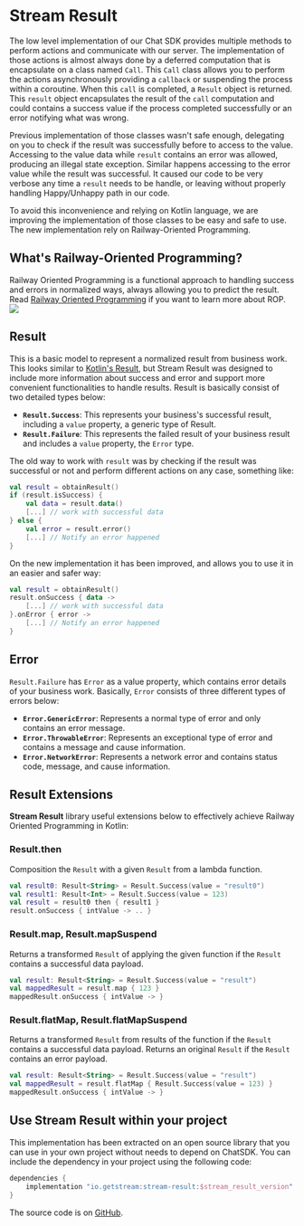 # Stream Result

The low level implementation of our Chat SDK provides multiple methods to perform actions and communicate with our server.
The implementation of those actions is almost always done by a deferred computation that is encapsulate on a class named `Call`.
This `Call` class allows you to perform the actions asynchronously providing a `callback` or suspending the process within a coroutine.
When this `call` is completed, a `Result` object is returned. This `result` object encapsulates the result of the `call` computation and could contains a success value if the process completed successfully or an error notifying what was wrong.

Previous implementation of those classes wasn't safe enough, delegating on you to check if the result was successfully before to access to the value.
Accessing to the value data while `result` contains an error was allowed, producing an illegal state exception. Similar happens accessing to the error value while the result was successful.
It caused our code to be very verbose any time a `result` needs to be handle, or leaving without properly handling Happy/Unhappy path in our code.

To avoid this inconvenience and relying on Kotlin language, we are improving the implementation of those classes to be easy and safe to use.
The new implementation rely on Railway-Oriented Programming.

## What's Railway-Oriented Programming?
Railway Oriented Programming is a functional approach to handling success and errors in normalized ways, always allowing you to predict the result.
Read [Railway Oriented Programming](https://fsharpforfunandprofit.com/rop/) if you want to learn more about ROP.
![](../../assets/railway-oriented-programming.jpg)

## Result

This is a basic model to represent a normalized result from business work. This looks similar to [Kotlin's Result](https://kotlinlang.org/api/latest/jvm/stdlib/kotlin/-result/), but Stream Result was designed to include more information about success and error and support more convenient functionalities to handle results. Result is basically consist of two detailed types below:

- **`Result.Success`**: This represents your business's successful result, including a `value` property, a generic type of Result.
- **`Result.Failure`**: This represents the failed result of your business result and includes a `value` property, the `Error` type.

The old way to work with `result` was by checking if the result was successful or not and perform different actions on any case, something like:
```kotlin {2,3,6}
val result = obtainResult()
if (result.isSuccess) {
    val data = result.data()
    [...] // work with successful data
} else {
    val error = result.error()
    [...] // Notify an error happened
}
```

On the new implementation it has been improved, and allows you to use it in an easier and safer way:
```kotlin
val result = obtainResult()
result.onSuccess { data ->
    [...] // work with successful data
}.onError { error ->
    [...] // Notify an error happened
}
```

## Error

`Result.Failure` has `Error` as a value property, which contains error details of your business work. Basically, `Error` consists of three different types of errors below:

- **`Error.GenericError`**: Represents a normal type of error and only contains an error message.
- **`Error.ThrowableError`**: Represents an exceptional type of error and contains a message and cause information.
- **`Error.NetworkError`**: Represents a network error and contains status code, message, and cause information.

## Result Extensions

**Stream Result** library useful extensions below to effectively achieve Railway Oriented Programming in Kotlin:

### Result.then

Composition the `Result` with a given `Result` from a lambda function.

```kotlin
val result0: Result<String> = Result.Success(value = "result0")
val result1: Result<Int> = Result.Success(value = 123)
val result = result0 then { result1 }
result.onSuccess { intValue -> .. }
```

### Result.map, Result.mapSuspend

Returns a transformed `Result` of applying the given function if the `Result` contains a successful data payload.

```kotlin
val result: Result<String> = Result.Success(value = "result")
val mappedResult = result.map { 123 }
mappedResult.onSuccess { intValue -> }
```

### Result.flatMap, Result.flatMapSuspend

Returns a transformed `Result` from results of the function if the `Result` contains a successful data payload. Returns an original `Result` if the `Result` contains an error payload.

```kotlin
val result: Result<String> = Result.Success(value = "result")
val mappedResult = result.flatMap { Result.Success(value = 123) }
mappedResult.onSuccess { intValue -> }
```

## Use Stream Result within your project
This implementation has been extracted on an open source library that you can use in your own project without needs to depend on ChatSDK.
You can include the dependency in your project using the following code:
```groovy {2}
dependencies {
    implementation "io.getstream:stream-result:$stream_result_version"
}
```

The source code is on [GitHub](https://github.com/GetStream/stream-result).